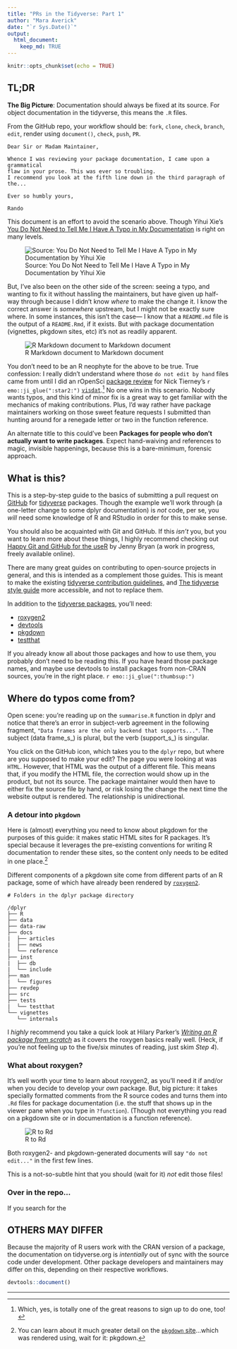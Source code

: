 ```yaml
---
title: "PRs in the Tidyverse: Part 1"
author: "Mara Averick"
date: "`r Sys.Date()`"
output:
  html_document:
    keep_md: TRUE
---
```


```r
knitr::opts_chunk$set(echo = TRUE)
```

## TL;DR

**The Big Picture**: Documentation should always be fixed at its source. For 
object documentation in the tidyverse, this means the `.R` files. 

From the GitHub repo, your workflow should be: `fork`, `clone`, `check`, 
`branch`, `edit`, render using `document()`, `check`, `push`, `PR`.




```
Dear Sir or Madam Maintainer,

Whence I was reviewing your package documentation, I came upon a grammatical 
flaw in your prose. This was ever so troubling. 
I recommend you look at the fifth line down in the third paragraph of the...

Ever so humbly yours,

Rando
```

This document is an effort to avoid the scenario above. Though Yihui Xie's 
[You Do Not Need to Tell Me I Have A Typo in My Documentation](https://yihui.name/en/2013/06/fix-typo-in-documentation/) is right
on many levels. 

![Source: You Do Not Need to Tell Me I Have A Typo in My Documentation by Yihui Xie](https://i.imgur.com/DSoPppa.png)  


But, I've also been on the other side of the screen: seeing a typo, 
and wanting to fix it without hassling the maintainers, but have given up half-way
through because I didn't know _where_ to make the change it. I know the correct 
answer is _somewhere_ upstream, but I might not be exactly sure where. 
In some instances, this isn't the case— I know that a `README.md` file is the 
output of a `README.Rmd`, if it exists. But with package documentation 
(vignettes, pkgdown sites, etc) it's not as readily apparent.

![R Markdown document to Markdown document](https://i.imgur.com/tMR45VF.png)

You don't need to be an R neophyte for the above to be true. True confession: I 
really didn't understand where those `do not edit by hand` files came from until 
I did an rOpenSci [package review](https://ropensci.org/blog/2017/08/22/first-package-review/)
for Nick Tierney's `r emo::ji_glue(":star2:")` [`visdat`](http://visdat.njtierney.com/).[^1]
No one wins in this scenario. Nobody wants typos, and this kind of minor fix is 
a great way to get familiar with the mechanics of making contributions. Plus, 
I'd way rather have package maintainers working on those sweet feature requests 
I submitted than hunting around for a renegade letter or two in the function 
reference.

An alternate title to this could've been **Packages for people who don't actually 
want to write packages**. Expect hand-waiving and references to magic, invisible 
happenings, because this is a bare-minimum, forensic approach.

## What is this?

This is a step-by-step guide to the basics of submitting a pull request 
on [GitHub](https://github.com/tidyverse) for 
[tidyverse](https://www.tidyverse.org/) packages. Though the example we'll work 
through (a one-letter change to some dplyr documentation) is _not_ code, per se, 
you _will_ need some knowledge of R and RStudio in order for this to make sense.

You should also be acquainted with Git and GitHub. If this _isn't_ you, but you 
want to learn more about these things, I highly recommend checking out 
[Happy Git and GitHub for the useR](http://happygitwithr.com/) by Jenny Bryan
(a work in progress, freely available online).

There are many great guides on contributing to open-source projects in general,
and this is intended as a complement those guides. This is meant to make the 
existing [tidyverse contribution guidelines](https://www.tidyverse.org/contribute/),
and [The tidyverse style guide](http://style.tidyverse.org/) more accessible, 
and not to replace them. 

In addition to the [tidyverse packages](https://www.tidyverse.org/packages/), 
you'll need:  

 * [roxygen2](https://github.com/klutometis/roxygen)
 * [devtools](https://github.com/hadley/devtools)
 * [pkgdown](https://hadley.github.io/pkgdown/index.html)
 * [testthat](http://testthat.r-lib.org/)

If you already know all about those packages and how to use them, you probably 
don't need to be reading this. If you have heard those package names, and maybe
use devtools to install packages from non-CRAN sources, you're in the right place.
`r emo::ji_glue(":thumbsup:")`

## Where do typos come from?

Open scene: you're reading up on the `summarise.R` function in dplyr and notice 
that there's an error in subject-verb agreement in the following fragment, 
`"Data frames are the only backend that supports..."`. The subject 
(data frame_s_) is plural, but the verb (support_s_) is singular.

You click on the GitHub icon, which takes you to the `dplyr` repo, but where are 
you supposed to make your edit? The page you were looking at was `HTML`. 
However, that HTML was the output of a different file. This means that, if you 
modify the HTML file, the correction would show up in the product, but not its 
source. The package maintainer would then have to either fix the source file by 
hand, or risk losing the change the next time the website output is rendered. 
The relationship is unidirectional.

### A detour into `pkgdown` 

Here is (almost) everything you need to know about pkgdown for the purposes of 
this guide: it makes static HTML sites for R packages. It's special because it 
leverages the pre-existing conventions for writing R documentation to render 
these sites, so the content only needs to be edited in one place.[^pkgdown]

Different components of a pkgdown site come from different parts of an R 
package, some of which have already been rendered by 
[`roxygen2`](https://github.com/klutometis/roxygen). 

```
# Folders in the dplyr package directory

/dplyr
├── R
├── data
├── data-raw
├── docs
|  ├── articles
|  ├── news
|  └── reference
├── inst
|  ├── db
|  └── include
├── man
|  └── figures
├── revdep
├── src
├── tests
|  └── testthat
└── vignettes
   └── internals
```

I _highly_ recommend you take a quick look at Hilary Parker's 
[_Writing an R package from scratch_](https://hilaryparker.com/2014/04/29/writing-an-r-package-from-scratch/) 
as it covers the roxygen basics really well. (Heck, if you're not feeling up to 
the five/six minutes of reading, just skim *Step 4*).

### What about roxygen?

It's well worth your time to learn about roxygen2, as you'll need it if and/or 
when you decide to develop your _own_ package. But, big picture: it takes 
specially formatted comments from the R source codes and turns them into `.Rd` 
files for package documentation (i.e. the stuff that shows up in the viewer 
pane when you type in `?function`). (Though not everything you read on a pkgdown site 
or in documentation is a function reference).

![R to Rd](https://i.imgur.com/MzZiB2h.gif)

Both roxygen2- and pkgdown-generated documents will say `"do not edit..."` in 
the first few lines. 

This is a not-so-subtle hint that you should (wait for it) _not_ edit those files!

### Over in the repo...

If you search for the 


## OTHERS MAY DIFFER

Because the majority of R users work with the CRAN version of a package, 
the documentation on tidyverse.org is _intentially_ out of sync with the source 
code under development. Other package developers and maintainers may differ on 
this, depending on their respective workflows.

```r
devtools::document()
```




----

[^1]: Which, yes, is totally one of the great reasons to sign up to do one, too!

[^pkgdown]: You can learn about it much greater detail on the [`pkgdown` site](https://hadley.github.io/pkgdown/index.html)...which was rendered using, wait for it: pkgdown.


